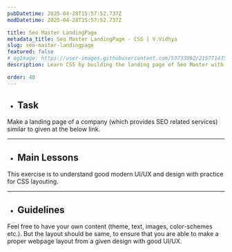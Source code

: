 ```yaml
---
pubDatetime: 2025-04-28T15:57:52.737Z
modDatetime: 2025-04-28T15:57:52.737Z

title: Seo Master LandingPage
metadata_title: Seo Master LandingPage - CSS | V.Vidhya
slug: seo-master-landingpage
featured: false
# ogImage: https://user-images.githubusercontent.com/53733092/215771435-25408246-2309-4f8b-a781-1f3d93bdf0ec.png
description: Learn CSS by building the landing page of Seo Master with V.Vidhya.

order: 40
---
```



- ## Task

Make a landing page of a company (which provides SEO related services) similar to given at the below link. 

<LinkMd href="https://virtualvidhya.github.io/projects-css/seo-master/" title="WebPage Preview" />

---

- ## Main Lessons

This exercise is to understand good modern UI/UX and design with practice for CSS layouting.

---

- ## Guidelines

Feel free to have your own content (theme, text, images, color-schemes etc.). But the layout should be same, to ensure that you are able to make a proper webpage layout from a given design with good UI/UX.